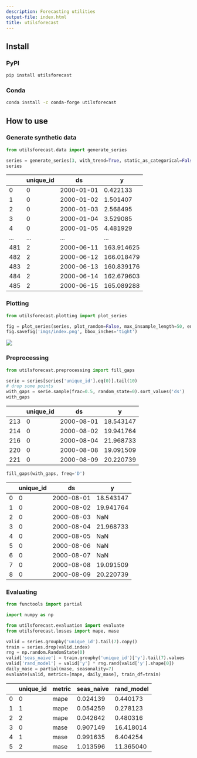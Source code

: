 ```yaml
---
description: Forecasting utilities
output-file: index.html
title: utilsforecast
---
```



## Install

### PyPI

```sh
pip install utilsforecast
```

### Conda

```sh
conda install -c conda-forge utilsforecast
```

## How to use

### Generate synthetic data

```python
from utilsforecast.data import generate_series
```


```python
series = generate_series(3, with_trend=True, static_as_categorical=False)
series
```

|     | unique_id | ds         | y          |
|-----|-----------|------------|------------|
| 0   | 0         | 2000-01-01 | 0.422133   |
| 1   | 0         | 2000-01-02 | 1.501407   |
| 2   | 0         | 2000-01-03 | 2.568495   |
| 3   | 0         | 2000-01-04 | 3.529085   |
| 4   | 0         | 2000-01-05 | 4.481929   |
| ... | ...       | ...        | ...        |
| 481 | 2         | 2000-06-11 | 163.914625 |
| 482 | 2         | 2000-06-12 | 166.018479 |
| 483 | 2         | 2000-06-13 | 160.839176 |
| 484 | 2         | 2000-06-14 | 162.679603 |
| 485 | 2         | 2000-06-15 | 165.089288 |

### Plotting

```python
from utilsforecast.plotting import plot_series
```


```python
fig = plot_series(series, plot_random=False, max_insample_length=50, engine='matplotlib')
fig.savefig('imgs/index.png', bbox_inches='tight')
```

![](https://raw.githubusercontent.com/Nixtla/utilsforecast/main/nbs/imgs/index.png)

### Preprocessing

```python
from utilsforecast.preprocessing import fill_gaps
```


```python
serie = series[series['unique_id'].eq(0)].tail(10)
# drop some points
with_gaps = serie.sample(frac=0.5, random_state=0).sort_values('ds')
with_gaps
```

|     | unique_id | ds         | y         |
|-----|-----------|------------|-----------|
| 213 | 0         | 2000-08-01 | 18.543147 |
| 214 | 0         | 2000-08-02 | 19.941764 |
| 216 | 0         | 2000-08-04 | 21.968733 |
| 220 | 0         | 2000-08-08 | 19.091509 |
| 221 | 0         | 2000-08-09 | 20.220739 |

```python
fill_gaps(with_gaps, freq='D')
```

|     | unique_id | ds         | y         |
|-----|-----------|------------|-----------|
| 0   | 0         | 2000-08-01 | 18.543147 |
| 1   | 0         | 2000-08-02 | 19.941764 |
| 2   | 0         | 2000-08-03 | NaN       |
| 3   | 0         | 2000-08-04 | 21.968733 |
| 4   | 0         | 2000-08-05 | NaN       |
| 5   | 0         | 2000-08-06 | NaN       |
| 6   | 0         | 2000-08-07 | NaN       |
| 7   | 0         | 2000-08-08 | 19.091509 |
| 8   | 0         | 2000-08-09 | 20.220739 |

### Evaluating

```python
from functools import partial

import numpy as np

from utilsforecast.evaluation import evaluate
from utilsforecast.losses import mape, mase
```


```python
valid = series.groupby('unique_id').tail(7).copy()
train = series.drop(valid.index)
rng = np.random.RandomState(0)
valid['seas_naive'] = train.groupby('unique_id')['y'].tail(7).values
valid['rand_model'] = valid['y'] * rng.rand(valid['y'].shape[0])
daily_mase = partial(mase, seasonality=7)
evaluate(valid, metrics=[mape, daily_mase], train_df=train)
```

|     | unique_id | metric | seas_naive | rand_model |
|-----|-----------|--------|------------|------------|
| 0   | 0         | mape   | 0.024139   | 0.440173   |
| 1   | 1         | mape   | 0.054259   | 0.278123   |
| 2   | 2         | mape   | 0.042642   | 0.480316   |
| 3   | 0         | mase   | 0.907149   | 16.418014  |
| 4   | 1         | mase   | 0.991635   | 6.404254   |
| 5   | 2         | mase   | 1.013596   | 11.365040  |

